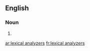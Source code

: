 ==English==

===Noun===
{{head|en|plural}}

# {{plural of|lexical analyzer|lang=en}}

[[ar:lexical analyzers]]
[[fr:lexical analyzers]]